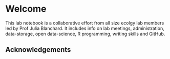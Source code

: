 # Welcome {.unnumbered}

This lab notebook is a collaborative effort from all size ecolgy lab members led by Prof Julia Blanchard.
It includes info on lab meetings, administration, data-storage, open data-science, R programming, writing skills and GitHub.

## Acknowledgements {.unnumbered}
